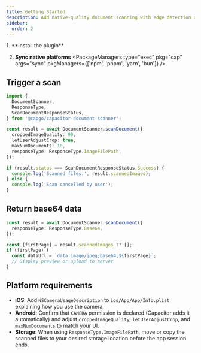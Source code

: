 ```yaml
---
title: Getting Started
description: Add native-quality document scanning with edge detection and adjustable output formats.
sidebar:
  order: 2
---
```



<Steps>
1. **Install the plugin**
   <PackageManagers pkg="@capgo/capacitor-document-scanner" pkgManagers={['npm', 'pnpm', 'yarn', 'bun']} />

2. **Sync native platforms**
   <PackageManagers type="exec" pkg="cap" args="sync" pkgManagers={['npm', 'pnpm', 'yarn', 'bun']} />
</Steps>

## Trigger a scan

```typescript
import {
  DocumentScanner,
  ResponseType,
  ScanDocumentResponseStatus,
} from '@capgo/capacitor-document-scanner';

const result = await DocumentScanner.scanDocument({
  croppedImageQuality: 90,
  letUserAdjustCrop: true,
  maxNumDocuments: 10,
  responseType: ResponseType.ImageFilePath,
});

if (result.status === ScanDocumentResponseStatus.Success) {
  console.log('Scanned files:', result.scannedImages);
} else {
  console.log('Scan cancelled by user');
}
```

## Return base64 data

```typescript
const result = await DocumentScanner.scanDocument({
  responseType: ResponseType.Base64,
});

const [firstPage] = result.scannedImages ?? [];
if (firstPage) {
  const dataUrl = `data:image/jpeg;base64,${firstPage}`;
  // Display preview or upload to server
}
```

## Platform requirements

- **iOS**: Add `NSCameraUsageDescription` to `ios/App/App/Info.plist` explaining how you use the camera.
- **Android**: Confirm that `CAMERA` permission is declared (Capacitor adds it automatically) and adjust `croppedImageQuality`, `letUserAdjustCrop`, and `maxNumDocuments` to match your UI.
- **Storage**: When using `ResponseType.ImageFilePath`, move or copy the scanned files to your desired storage location before the app session ends.
